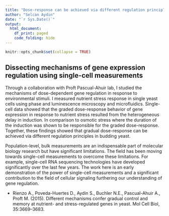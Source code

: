 ```yaml
---
title: "Dose-response can be achieved via different regulation principles in budding yeast"
author: "Selcan Aydin"
date: "`r Sys.Date()`"
output: 
  html_document:
    df_print: paged
    code_folding: hide
---
```



```r
knitr::opts_chunk$set(collapse = TRUE)
```

## Dissecting mechanisms of gene expression regulation using single-cell measurements

Through a collaboration with Proft Pascual-Ahuir lab, I studied the mechanisms of dose-dependent gene regulation in response to environmental stimuli. I measured nutrient stress response in single yeast cells using phase and luminescence microscopy and microfluidics. Single-cell data showed that the graded dose-response behavior of gene expression in response to nutrient stress resulted from the heterogeneous delay in induction. In comparison to osmotic stress where the duration of the induction was shown to be responsible for the graded dose-response. Together, these findings showed that gradual dose-response can be achieved via different regulation principles in budding yeast.

Population-level, bulk measurements are an indispensable part of molecular biology research but have significant limitations. The field has been moving towards single-cell measurements to overcome these limitations. For example, single-cell RNA sequencing technologies have developed significantly over the last few years. The work here is an early demonstration of the power of single-cell measurements and a significant contribution to the field of cellular signaling furthering our understanding of gene regulation.

* Rienzo A., Poveda-Huertes D., Aydin S., Buchler N.E., Pascual-Ahuir A., Proft M. (2015). Different mechanisms confer gradual control and memory at nutrient- and stress-regulated genes in yeast. Mol Cell Biol, 35:3669–3683.
